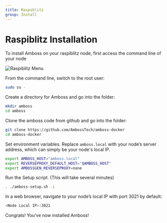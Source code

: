 ```yaml
---
title: Raspiblitz
group: Install
---
```


# Raspiblitz Installation

To install Amboss on your raspiblitz node, first access the command line of your node

![Raspiblitz Menu](/assets/docs/raspiblitz/menu.png)

From the command line, switch to the root user:

```bash
sudo su -
```

Create a directory for Amboss and go into the folder:

```bash
mkdir amboss
cd amboss
```

Clone the amboss code from github and go into the folder:

```bash
git clone https://github.com/AmbossTech/amboss-docker
cd amboss-docker
```

Set environment variables. Replace `amboss.local` with your node’s server address, which can simply be your node's local IP.

```bash
export AMBOSS_HOST="amboss.local"
export REVERSEPROXY_DEFAULT_HOST="$AMBOSS_HOST"
export AMBOSSGEN_REVERSEPROXY=none
```

Run the Setup script. (This will take several minutes)

```bash
. ./amboss-setup.sh -i
```

In a web browser, navigate to your node’s local IP with port 3021 by default:

```bash
<Node Local IP>:3021
```

Congrats! You’ve now installed Amboss!
